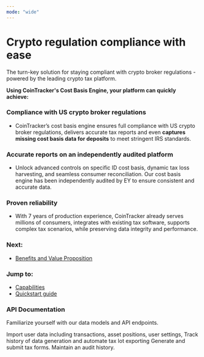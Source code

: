 ```yaml
---
mode: "wide"
---
```


# Crypto regulation compliance with ease

The turn-key solution for staying compliant with crypto broker regulations - powered by the leading crypto tax platform.

**Using CoinTracker's Cost Basis Engine, your platform can quickly achieve:**

### **Compliance with US crypto broker regulations**

- CoinTracker’s cost basis engine ensures full compliance with US crypto broker regulations, delivers accurate tax reports and even **captures missing cost basis data for deposits** to meet stringent IRS standards.

### **Accurate reports on an independently audited platform**

- Unlock advanced controls on specific ID cost basis, dynamic tax loss harvesting, and seamless consumer reconciliation. Our cost basis engine has been independently audited by EY to ensure consistent and accurate data.

### **Proven reliability**

- With 7 years of production experience, CoinTracker already serves millions of consumers, integrates with existing tax software, supports complex tax scenarios, while preserving data integrity and performance.

### Next:

- [Benefits and Value Proposition](https://cointracker.mintlify.app/features)

### **Jump to:**

- [Capabilities](https://cointracker.mintlify.app/capabilities)
- [Quickstart guide](https://cointracker.mintlify.app/quickstart)

### API Documentation

Familiarize yourself with our data models and API endpoints.

<CardGroup cols="3">
  <Card title="Import User Data" icon="pen-to-square" href="https://mintlify.com/docs/quickstart">
    Import user data including transactions, asset positions, user settings, 
  </Card>
  <Card title="Manage Tax Lots" icon="sparkles">
    Track history of data generation and automate tax lot exporting
  </Card>
  <Card title="Generate Tax Forms" icon="sparkles">
    Generate and submit tax forms. Maintain an audit history.
  </Card>
</CardGroup>
